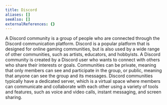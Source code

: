 ```yaml
---
title: Discord
aliases: []
seeAlso: []
externalReferences: {}
---
```


A Discord community is a group of people who are connected through the Discord communication platform. Discord is a popular platform that is designed for online gaming communities, but is also used by a wide range of other communities, such as artists, educators, and hobbyists. A Discord community is created by a Discord user who wants to connect with others who share their interests or goals. Communities can be private, meaning that only members can see and participate in the group, or public, meaning that anyone can see the group and its messages. Discord communities typically have a dedicated server, which is a virtual space where members can communicate and collaborate with each other using a variety of tools and features, such as voice and video calls, instant messaging, and screen sharing.

